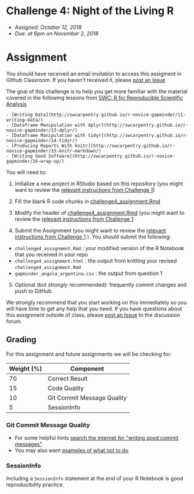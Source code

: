 # Challenge 4: Night of the Living R
- *Assigned: October 12, 2018*
- *Due: at 6pm on November 2, 2018*

# Assignment
You should have received an email invitation to access this assigment in Github Classroom.  If you haven't received it, please [post an Issue](https://github.com/IBIEM/community/issues)

The goal of this challenge is to help you get more familiar with the material covered in the following lessons from [SWC: R for Reproducible Scientific Analysis](http://swcarpentry.github.io/r-novice-gapminder/)


    - [Writing Data](http://swcarpentry.github.io/r-novice-gapminder/11-writing-data/)
    - [Dataframe Manipulation with dplyr](http://swcarpentry.github.io/r-novice-gapminder/13-dplyr/)
    - [Dataframe Manipulation with tidyr](http://swcarpentry.github.io/r-novice-gapminder/14-tidyr/)
    - [Producing Reports With knitr](http://swcarpentry.github.io/r-novice-gapminder/15-knitr-markdown/)
    - [Writing Good Software](http://swcarpentry.github.io/r-novice-gapminder/16-wrap-up/)

You will need to:

1. Initialize a new project in RStudio based on this repository (you might want to review the [relevant instructions from Challenge 1](https://github.com/IBIEM/challenge_1/blob/master/README.Rmd#initialize-a-new-project))

2. Fill the blank R code chunks in [challenge4_assignment.Rmd](challenge4_assignment.Rmd)

3. Modify the header of [challenge4_assignment.Rmd](challenge4_assignment.Rmd) (you might want to review the [relevant instructions from Challenge 1](https://github.com/IBIEM/challenge_1/blob/master/README.Rmd#modify-the-header)

4. Submit the Assignment (you might want to review the [relevant instructions from Challenge 1](https://github.com/IBIEM/challenge_1/blob/master/README.Rmd#submitting-the-assignment) ).  You should submit the following:
  - `challenge4_assignment.Rmd` : your modified version of the R Notebook that you received in your repo
  - `challenge4_assignment.html` : the output from knitting your revised `challenge4_assignment.Rmd`
  - `gapminder_angola_argentina.csv` : the output from question 1

5. Optional (but *strongly* recommended): frequently commit changes and push to GitHub.

We strongly recommend that you start working on this immediately so you will have time to get any help that you need.  If you have questions about this assignment outside of class, please [post an Issue](https://github.com/IBIEM/community/issues) to the discussion forum.


## Grading
For this assignment and future assignments we will be checking for:

| Weight (%) | Component                  |
|------------|----------------------------|
|         70 | Correct Result             |
|         15 | Code Quality               |
|         10 | Git Commit Message Quality |
|          5 | SessionInfo                |


### Git Commit Message Quality
  - For some helpful hints [search the internet for "writing good commit messages"](https://duckduckgo.com/?q=writing+good+commit+messages)
  - You may also want [examples of what not to do](https://xkcd.com/1296/)

### SessionInfo
Including a `SessionInfo` statement at the end of your R Notebook is good reproducibility practice.

